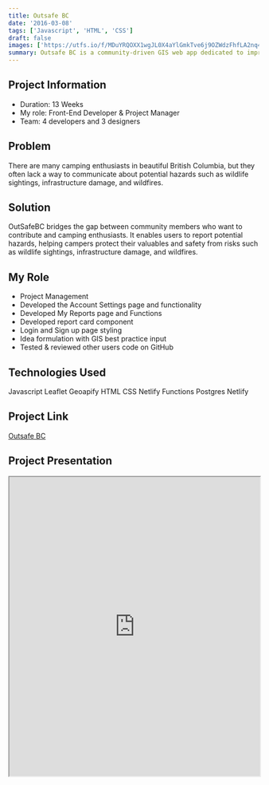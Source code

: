 ```yaml
---
title: Outsafe BC
date: '2016-03-08'
tags: ['Javascript', 'HTML', 'CSS']
draft: false
images: ['https://utfs.io/f/MDuYRQOXX1wgJL0X4aYlGmkTve6j9OZWdzFhfLA2nq4E3bVo']
summary: Outsafe BC is a community-driven GIS web app dedicated to improving outdoor activity safety in British Columbia. It offers users an intuitive platform for reporting and locating various hazards, such as wildlife, environmental issues, and infrastructure concerns.
---
```



## Project Information

- Duration: 13 Weeks
- My role: Front-End Developer & Project Manager
- Team: 4 developers and 3 designers

## Problem

There are many camping enthusiasts in beautiful British Columbia, but they often lack a way to communicate about potential hazards such as wildlife sightings, infrastructure damage, and wildfires.

## Solution

OutSafeBC bridges the gap between community members who want to contribute and camping enthusiasts. It enables users to report potential hazards, helping campers protect their valuables and safety from risks such as wildlife sightings, infrastructure damage, and wildfires.

## My Role

- Project Management
- Developed the Account Settings page and functionality
- Developed My Reports page and Functions
- Developed report card component
- Login and Sign up page styling
- Idea formulation with GIS best practice input
- Tested & reviewed other users code on GitHub

## Technologies Used

<Badge variant="outlineLarge">Javascript</Badge>
<Badge variant="outlineLarge">Leaflet</Badge>
<Badge variant="outlineLarge">Geoapify</Badge>
<Badge variant="outlineLarge">HTML</Badge>
<Badge variant="outlineLarge">CSS</Badge>
<Badge variant="outlineLarge">Netlify Functions</Badge>
<Badge variant="outlineLarge">Postgres</Badge>
<Badge variant="outlineLarge">Netlify</Badge>

## Project Link

[Outsafe BC](https://outsafebc.ca/pages/home/)

## Project Presentation

<iframe
  src="https://drive.google.com/file/d/1JbQfTWwxlrR1pQHmeE9WzkzJYy08f1ZF/preview"
  width="100%"
  height="600"
  allow="autoplay"
></iframe>
